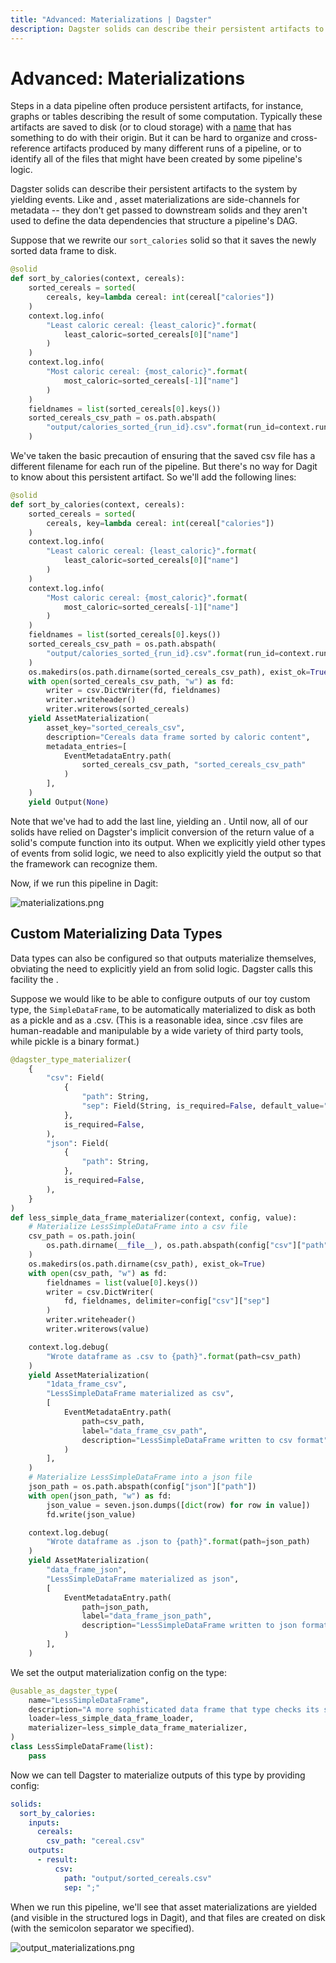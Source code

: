 ```yaml
---
title: "Advanced: Materializations | Dagster"
description: Dagster solids can describe their persistent artifacts to the system by yielding Materialization events.
---
```


# Advanced: Materializations

<CodeReferenceLink filePath="examples/docs_snippets/docs_snippets/intro_tutorial/advanced/materializations/" />

Steps in a data pipeline often produce persistent artifacts, for instance, graphs or tables describing the result of some computation. Typically these artifacts are saved to disk (or to cloud storage) with a [name](https://xkcd.com/1459/) that has something to do with their origin. But it can be hard to organize and cross-reference artifacts produced by many different runs of a pipeline, or to identify all of the files that might have been created by some pipeline's logic.

Dagster solids can describe their persistent artifacts to the system by yielding <PyObject module="dagster" object="AssetMaterialization" /> events. Like <PyObject module="dagster" object="TypeCheck" /> and <PyObject module="dagster" object="ExpectationResult" />, asset materializations are side-channels for metadata -- they don't get passed to downstream solids and they aren't used to define the data dependencies that structure a pipeline's DAG.

Suppose that we rewrite our `sort_calories` solid so that it saves the newly sorted data frame to disk.

```python file=/intro_tutorial/advanced/materializations/materializations.py lines=25-43
@solid
def sort_by_calories(context, cereals):
    sorted_cereals = sorted(
        cereals, key=lambda cereal: int(cereal["calories"])
    )
    context.log.info(
        "Least caloric cereal: {least_caloric}".format(
            least_caloric=sorted_cereals[0]["name"]
        )
    )
    context.log.info(
        "Most caloric cereal: {most_caloric}".format(
            most_caloric=sorted_cereals[-1]["name"]
        )
    )
    fieldnames = list(sorted_cereals[0].keys())
    sorted_cereals_csv_path = os.path.abspath(
        "output/calories_sorted_{run_id}.csv".format(run_id=context.run_id)
    )
```

We've taken the basic precaution of ensuring that the saved csv file has a different filename for each run of the pipeline. But there's no way for Dagit to know about this persistent artifact. So we'll add the following lines:

```python file=/intro_tutorial/advanced/materializations/materializations.py startafter=start_materializations_marker_0 endbefore=end_materializations_marker_0
@solid
def sort_by_calories(context, cereals):
    sorted_cereals = sorted(
        cereals, key=lambda cereal: int(cereal["calories"])
    )
    context.log.info(
        "Least caloric cereal: {least_caloric}".format(
            least_caloric=sorted_cereals[0]["name"]
        )
    )
    context.log.info(
        "Most caloric cereal: {most_caloric}".format(
            most_caloric=sorted_cereals[-1]["name"]
        )
    )
    fieldnames = list(sorted_cereals[0].keys())
    sorted_cereals_csv_path = os.path.abspath(
        "output/calories_sorted_{run_id}.csv".format(run_id=context.run_id)
    )
    os.makedirs(os.path.dirname(sorted_cereals_csv_path), exist_ok=True)
    with open(sorted_cereals_csv_path, "w") as fd:
        writer = csv.DictWriter(fd, fieldnames)
        writer.writeheader()
        writer.writerows(sorted_cereals)
    yield AssetMaterialization(
        asset_key="sorted_cereals_csv",
        description="Cereals data frame sorted by caloric content",
        metadata_entries=[
            EventMetadataEntry.path(
                sorted_cereals_csv_path, "sorted_cereals_csv_path"
            )
        ],
    )
    yield Output(None)
```

Note that we've had to add the last line, yielding an <PyObject module="dagster" object="Output" />. Until now, all of our solids have relied on Dagster's implicit conversion of the return value of a solid's compute function into its output. When we explicitly yield other types of events from solid logic, we need to also explicitly yield the output so that the framework can recognize them.

Now, if we run this pipeline in Dagit:

<Image
alt="materializations.png"
src="/images/tutorial/materializations.png"
width={1680}
height={946}
/>

## Custom Materializing Data Types

Data types can also be configured so that outputs materialize themselves, obviating the need to explicitly yield an <PyObject module="dagster" object="AssetMaterialization" /> from solid logic. Dagster calls this facility the <PyObject module="dagster" object="dagster_type_materializer" displayText="@dagster_type_materializer" />.

Suppose we would like to be able to configure outputs of our toy custom type, the `SimpleDataFrame`, to be automatically materialized to disk as both as a pickle and as a .csv. (This is a reasonable idea, since .csv files are human-readable and manipulable by a wide variety of third party tools, while pickle is a binary format.)

```python file=/intro_tutorial/advanced/materializations/output_materialization.py startafter=start_output_materialization_marker_0 endbefore=end_output_materialization_marker_0
@dagster_type_materializer(
    {
        "csv": Field(
            {
                "path": String,
                "sep": Field(String, is_required=False, default_value=","),
            },
            is_required=False,
        ),
        "json": Field(
            {
                "path": String,
            },
            is_required=False,
        ),
    }
)
def less_simple_data_frame_materializer(context, config, value):
    # Materialize LessSimpleDataFrame into a csv file
    csv_path = os.path.join(
        os.path.dirname(__file__), os.path.abspath(config["csv"]["path"])
    )
    os.makedirs(os.path.dirname(csv_path), exist_ok=True)
    with open(csv_path, "w") as fd:
        fieldnames = list(value[0].keys())
        writer = csv.DictWriter(
            fd, fieldnames, delimiter=config["csv"]["sep"]
        )
        writer.writeheader()
        writer.writerows(value)

    context.log.debug(
        "Wrote dataframe as .csv to {path}".format(path=csv_path)
    )
    yield AssetMaterialization(
        "1data_frame_csv",
        "LessSimpleDataFrame materialized as csv",
        [
            EventMetadataEntry.path(
                path=csv_path,
                label="data_frame_csv_path",
                description="LessSimpleDataFrame written to csv format",
            )
        ],
    )
    # Materialize LessSimpleDataFrame into a json file
    json_path = os.path.abspath(config["json"]["path"])
    with open(json_path, "w") as fd:
        json_value = seven.json.dumps([dict(row) for row in value])
        fd.write(json_value)

    context.log.debug(
        "Wrote dataframe as .json to {path}".format(path=json_path)
    )
    yield AssetMaterialization(
        "data_frame_json",
        "LessSimpleDataFrame materialized as json",
        [
            EventMetadataEntry.path(
                path=json_path,
                label="data_frame_json_path",
                description="LessSimpleDataFrame written to json format",
            )
        ],
    )
```

We set the output materialization config on the type:

```python file=/intro_tutorial/advanced/materializations/output_materialization.py startafter=start_output_materialization_marker_1 endbefore=end_output_materialization_marker_1
@usable_as_dagster_type(
    name="LessSimpleDataFrame",
    description="A more sophisticated data frame that type checks its structure.",
    loader=less_simple_data_frame_loader,
    materializer=less_simple_data_frame_materializer,
)
class LessSimpleDataFrame(list):
    pass
```

Now we can tell Dagster to materialize outputs of this type by providing config:

```YAML file=/intro_tutorial/advanced/materializations/output_materialization.yaml lines=1-10
solids:
  sort_by_calories:
    inputs:
      cereals:
        csv_path: "cereal.csv"
    outputs:
      - result:
          csv:
            path: "output/sorted_cereals.csv"
            sep: ";"
```

When we run this pipeline, we'll see that asset materializations are yielded (and visible in the structured logs in Dagit), and that files are created on disk (with the semicolon separator we specified).

<Image
alt="output_materializations.png"
src="/images/tutorial/output_materializations.png"
width={1680}
height={946}
/>

<br />

<br />
